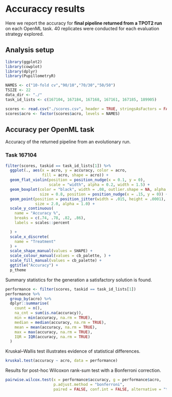 # Accuraccy results

Here we report the accuracy for **final pipeline returned from a TPOT2 run** on each OpenML task.
40 replicates were conducted for each evaluation strategy explored.

## Analysis setup

```r
library(ggplot2)
library(cowplot)
library(dplyr)
library(PupillometryR)

NAMES <- c("10-fold cv","90/10","70/30","50/50")
TSIZE <- 22
data_dir <- "./"
task_id_lists <- c(167104, 167184, 167168, 167161, 167185, 189905)

scores <- read.csv("./scores.csv", header = TRUE, stringsAsFactors = FALSE)
scores$acro <- factor(scores$acro, levels = NAMES)
```

## Accuracy per OpenML task

Accuracy of the returned pipeline from an evolutionary run.

### Task 167104


```r
filter(scores, taskid == task_id_lists[1]) %>%
  ggplot(., aes(x = acro, y = accuracy, color = acro,
                fill = acro, shape = acro)) +
  geom_flat_violin(position = position_nudge(x = 0.1, y = 0),
                   scale = "width", alpha = 0.2, width = 1.5) +
  geom_boxplot(color = "black", width = .08, outlier.shape = NA, alpha = 0.0,
               size = 0.8, position = position_nudge(x = .15, y = 0)) +
  geom_point(position = position_jitter(width = .015, height = .0001),
             size = 2.0, alpha = 1.0) +
  scale_y_continuous(
    name = "Accuracy %",
    breaks = c(.74, .78, .82, .86),
    labels = scales::percent

  ) +
  scale_x_discrete(
    name = "Treatment"
  ) +
  scale_shape_manual(values = SHAPE) +
  scale_colour_manual(values = cb_palette, ) +
  scale_fill_manual(values = cb_palette) +
  ggtitle("Accuracy") +
  p_theme
```

Summary statistics for the generation a satisfactory solution is found.

```r
performance <- filter(scores, taskid == task_id_lists[1])
performance %>%
  group_by(acro) %>%
  dplyr::summarise(
    count = n(),
    na_cnt = sum(is.na(accuracy)),
    min = min(accuracy, na.rm = TRUE),
    median = median(accuracy, na.rm = TRUE),
    mean = mean(accuracy, na.rm = TRUE),
    max = max(accuracy, na.rm = TRUE),
    IQR = IQR(accuracy, na.rm = TRUE)
  )
```

Kruskal–Wallis test illustrates evidence of statistical differences.

```r
kruskal.test(accuracy ~ acro, data = performance)
```

Results for post-hoc Wilcoxon rank-sum test with a Bonferroni correction.

```r
pairwise.wilcox.test(x = performance$accuracy, g = performance$acro,
                     p.adjust.method = "bonferroni",
                     paired = FALSE, conf.int = FALSE, alternative = "t")

```